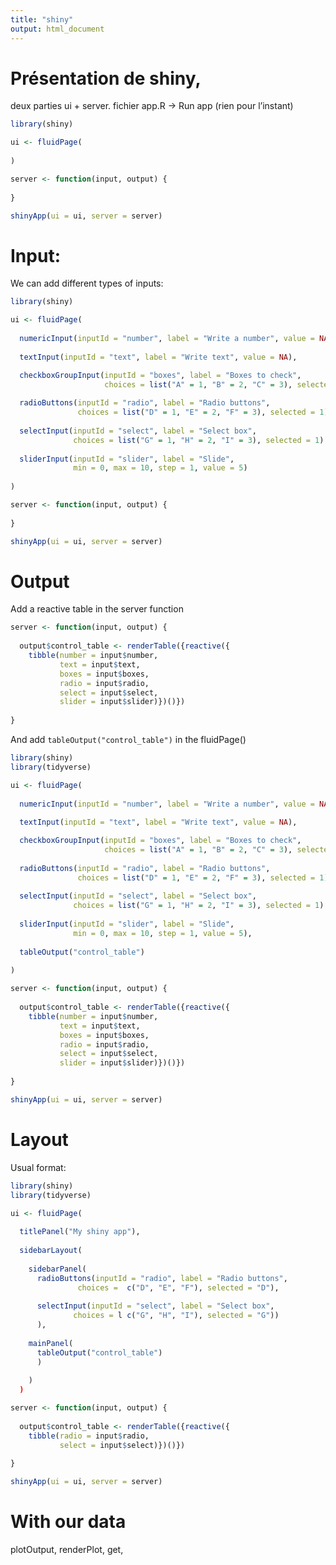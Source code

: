 ---
title: "shiny"
output: html_document
---

# Présentation de shiny,

deux parties ui + server. fichier app.R -> Run app (rien pour l'instant)

```{r, eval = F}
library(shiny)

ui <- fluidPage(
  
)

server <- function(input, output) {
  
}

shinyApp(ui = ui, server = server)
```


# Input:

We can add different types of inputs:

```{r, eval = F}
library(shiny)

ui <- fluidPage(
  
  numericInput(inputId = "number", label = "Write a number", value = NA),
  
  textInput(inputId = "text", label = "Write text", value = NA),

  checkboxGroupInput(inputId = "boxes", label = "Boxes to check", 
                     choices = list("A" = 1, "B" = 2, "C" = 3), selected = 1),
  
  radioButtons(inputId = "radio", label = "Radio buttons",
               choices = list("D" = 1, "E" = 2, "F" = 3), selected = 1),
  
  selectInput(inputId = "select", label = "Select box", 
              choices = list("G" = 1, "H" = 2, "I" = 3), selected = 1),
  
  sliderInput(inputId = "slider", label = "Slide", 
              min = 0, max = 10, step = 1, value = 5)
  
)

server <- function(input, output) {
  
}

shinyApp(ui = ui, server = server)
```


# Output

Add a reactive table in the server function

```{r, eval = F}
server <- function(input, output) {
  
  output$control_table <- renderTable({reactive({
    tibble(number = input$number,
           text = input$text,
           boxes = input$boxes,
           radio = input$radio,
           select = input$select,
           slider = input$slider)})()})
  
}
```

And add `tableOutput("control_table")` in the fluidPage()

```{r, eval = F}
library(shiny)
library(tidyverse)

ui <- fluidPage(
  
  numericInput(inputId = "number", label = "Write a number", value = NA),
  
  textInput(inputId = "text", label = "Write text", value = NA),

  checkboxGroupInput(inputId = "boxes", label = "Boxes to check", 
                     choices = list("A" = 1, "B" = 2, "C" = 3), selected = 1),
  
  radioButtons(inputId = "radio", label = "Radio buttons",
               choices = list("D" = 1, "E" = 2, "F" = 3), selected = 1),
  
  selectInput(inputId = "select", label = "Select box", 
              choices = list("G" = 1, "H" = 2, "I" = 3), selected = 1),
  
  sliderInput(inputId = "slider", label = "Slide", 
              min = 0, max = 10, step = 1, value = 5),
  
  tableOutput("control_table")
  
)

server <- function(input, output) {
  
  output$control_table <- renderTable({reactive({
    tibble(number = input$number,
           text = input$text,
           boxes = input$boxes,
           radio = input$radio,
           select = input$select,
           slider = input$slider)})()})
  
}

shinyApp(ui = ui, server = server)
```

# Layout 

Usual format:

```{r, eval = F}
library(shiny)
library(tidyverse)

ui <- fluidPage(
  
  titlePanel("My shiny app"),
  
  sidebarLayout(
    
    sidebarPanel(
      radioButtons(inputId = "radio", label = "Radio buttons",
               choices =  c("D", "E", "F"), selected = "D"),
      
      selectInput(inputId = "select", label = "Select box", 
              choices = l c("G", "H", "I"), selected = "G"))
      ),
    
    mainPanel(
      tableOutput("control_table")
      ) 
    
    )
  )

server <- function(input, output) {
  
  output$control_table <- renderTable({reactive({
    tibble(radio = input$radio, 
           select = input$select)})()})
  
}

shinyApp(ui = ui, server = server)
```

# With our data

plotOutput, renderPlot, get, 

